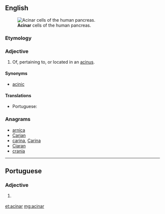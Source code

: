 ==English==
[[Image:Pancreatic acinar cells - TEM.jpg|thumb|'''Acinar''' cells of the human pancreas.]]

===Etymology===
{{suffix|acinus|ar|lang=en}}

===Adjective===
{{en-adj|-}}

# {{label|en|anatomy}} Of, pertaining to, or located in an [[acinus]].

====Synonyms====
* [[acinic]]

====Translations====
{{trans-top|pertaining to or located in an acinus}}
* Portuguese: {{t|pt|acinar}}
{{trans-mid}}
{{trans-bottom}}

===Anagrams===
* [[arnica#English|arnica]]
* [[Carian#English|Carian]]
* [[carina#English|carina]], [[Carina#English|Carina]]
* [[Ciaran#English|Ciaran]]
* [[crania#English|crania]]

----

==Portuguese==

===Adjective===
{{pt-adj|acina|r}}

# {{lb|pt|anatomy}} {{l|en|acinar}} {{gloss|pertaining to or located in an acinus}}

[[et:acinar]]
[[mg:acinar]]